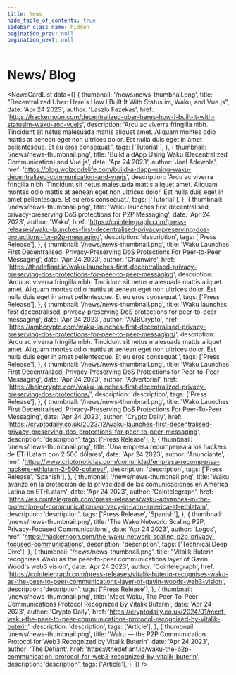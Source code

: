 ```yaml
---
title: News
hide_table_of_contents: true
sidebar_class_name: hidden
pagination_prev: null
pagination_next: null
---
```



<head>
  <body className="news full-width" />
</head>

<h1 className="news-title">
  News<span>/</span>
  <span>Blog</span>
</h1>

<NewsCardList
  data={[
    {
      thumbnail: '/news/news-thumbnail.png',
      title:
        "Decentralized Uber: Here's How I Built It With Status.im, Waku, and Vue.js",
      date: 'Apr 24 2023',
      author: 'Laszlo Fazekas',
      href: 'https://hackernoon.com/decentralized-uber-heres-how-i-built-it-with-statusim-waku-and-vuejs',
      description:
        'Arcu ac viverra fringilla nibh. Tincidunt sit netus malesuada mattis aliquet amet. Aliquam montes odio mattis at aenean eget non ultrices dolor. Est nulla duis eget in amet pellentesque. Et eu eros consequat.',
      tags: ['Tutorial'],
    },
    {
      thumbnail: '/news/news-thumbnail.png',
      title: 'Build a dApp Using Waku (Decentralized Communication) and Vue.js',
      date: 'Apr 24 2023',
      author: 'Joel Adewole',
      href: 'https://blog.wolzcodelife.com/build-a-dapp-using-waku-decentralized-communication-and-vuejs',
      description:
        'Arcu ac viverra fringilla nibh. Tincidunt sit netus malesuada mattis aliquet amet. Aliquam montes odio mattis at aenean eget non ultrices dolor. Est nulla duis eget in amet pellentesque. Et eu eros consequat.',
      tags: ['Tutorial'],
    },
    {
      thumbnail: '/news/news-thumbnail.png',
      title:
        'Waku launches first decentralised, privacy-preserving DoS protections for P2P Messaging',
      date: 'Apr 24 2023',
      author: 'Waku',
      href: 'https://cointelegraph.com/press-releases/waku-launches-first-decentralised-privacy-preserving-dos-protections-for-p2p-messaging',
      description: 'description',
      tags: ['Press Release'],
    },
    {
      thumbnail: '/news/news-thumbnail.png',
      title:
        'Waku Launches First Decentralised, Privacy-Preserving DoS Protections For Peer-to-Peer Messaging',
      date: 'Apr 24 2023',
      author: 'Chainwire',
      href: 'https://thedefiant.io/waku-launches-first-decentralised-privacy-preserving-dos-protections-for-peer-to-peer-messaging',
      description:
        'Arcu ac viverra fringilla nibh. Tincidunt sit netus malesuada mattis aliquet amet. Aliquam montes odio mattis at aenean eget non ultrices dolor. Est nulla duis eget in amet pellentesque. Et eu eros consequat.',
      tags: ['Press Release'],
    },
    {
      thumbnail: '/news/news-thumbnail.png',
      title:
        'Waku launches first decentralised, privacy-preserving DoS protections for peer-to-peer messaging',
      date: 'Apr 24 2023',
      author: 'AMBCrypto',
      href: 'https://ambcrypto.com/waku-launches-first-decentralised-privacy-preserving-dos-protections-for-peer-to-peer-messaging/',
      description:
        'Arcu ac viverra fringilla nibh. Tincidunt sit netus malesuada mattis aliquet amet. Aliquam montes odio mattis at aenean eget non ultrices dolor. Est nulla duis eget in amet pellentesque. Et eu eros consequat.',
      tags: ['Press Release'],
    },
    {
      thumbnail: '/news/news-thumbnail.png',
      title:
        'Waku Launches First Decentralized, Privacy-Preserving DoS Protections for Peer-to-Peer Messaging',
      date: 'Apr 24 2023',
      author: 'Advertorial',
      href: 'https://beincrypto.com/waku-launches-first-decentralized-privacy-preserving-dos-protections/',
      description: 'description',
      tags: ['Press Release'],
    },
    {
      thumbnail: '/news/news-thumbnail.png',
      title:
        'Waku Launches First Decentralised, Privacy-Preserving DoS Protections For Peer-To-Peer Messaging',
      date: 'Apr 24 2023',
      author: 'Crypto Daily',
      href: 'https://cryptodaily.co.uk/2023/12/waku-launches-first-decentralised-privacy-preserving-dos-protections-for-peer-to-peer-messaging',
      description: 'description',
      tags: ['Press Release'],
    },
    {
      thumbnail: '/news/news-thumbnail.png',
      title:
        'Una empresa recompensa a los hackers de ETHLatam con 2.500 dólares',
      date: 'Apr 24 2023',
      author: 'Anunciante',
      href: 'https://www.criptonoticias.com/comunidad/empresa-recompensa-hackers-ethlatam-2-500-dolares/',
      description: 'description',
      tags: ['Press Release', 'Spanish'],
    },
    {
      thumbnail: '/news/news-thumbnail.png',
      title:
        'Waku avanza en la protección de la privacidad de las comunicaciones en América Latina en ETHLatam',
      date: 'Apr 24 2023',
      author: 'Cointelegraph',
      href: 'https://es.cointelegraph.com/press-releases/waku-advances-in-the-protection-of-communications-privacy-in-latin-america-at-ethlatam',
      description: 'description',
      tags: ['Press Release', 'Spanish'],
    },
    {
      thumbnail: '/news/news-thumbnail.png',
      title: 'The Waku Network: Scaling P2P, Privacy-Focused Communications',
      date: 'Apr 24 2023',
      author: 'Logos',
      href: 'https://hackernoon.com/the-waku-network-scaling-p2p-privacy-focused-communications',
      description: 'description',
      tags: ['Technical Deep Dive'],
    },
    {
      thumbnail: '/news/news-thumbnail.png',
      title:
        "Vitalik Buterin recognises Waku as the peer-to-peer communications layer of Gavin Wood's web3 vision",
      date: 'Apr 24 2023',
      author: 'Cointelegraph',
      href: 'https://cointelegraph.com/press-releases/vitalik-buterin-recognises-waku-as-the-peer-to-peer-communications-layer-of-gavin-woods-web3-vision',
      description: 'description',
      tags: ['Press Release'],
    },
    {
      thumbnail: '/news/news-thumbnail.png',
      title:
        'Meet Waku, The Peer-To-Peer Communications Protocol Recognized By Vitalik Buterin',
      date: 'Apr 24 2023',
      author: 'Crypto Daily',
      href: 'https://cryptodaily.co.uk/2024/01/meet-waku-the-peer-to-peer-communications-protocol-recognized-by-vitalik-buterin',
      description: 'description',
      tags: ['Article'],
    },
    {
      thumbnail: '/news/news-thumbnail.png',
      title:
        'Waku — the P2P Communication Protocol for Web3 Recognized by Vitalik Buterin',
      date: 'Apr 24 2023',
      author: 'The Defiant',
      href: 'https://thedefiant.io/waku-the-p2p-communication-protocol-for-web3-recognized-by-vitalik-buterin',
      description: 'description',
      tags: ['Article'],
    },
  ]}
/>
